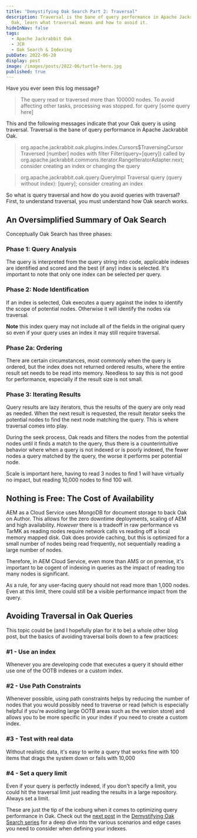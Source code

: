 ```yaml
---
title: "Demystifying Oak Search Part 2: Traversal"
description: Traversal is the bane of query performance in Apache Jackrabbit
  Oak, learn what traversal means and how to avoid it.
hideInNav: false
tags:
  - Apache Jackrabbit Oak
  - JCR
  - Oak Search & Indexing
pubDate: 2022-06-20
display: post
image: /images/posts/2022-06/turtle-hero.jpg
published: true
---
```


Have you ever seen this log message?

> The query read or traversed more than 100000 nodes. To avoid affecting other tasks, processing was stopped. for query \[some query here\]  

This and the following messages indicate that your Oak query is using traversal. Traversal is the bane of query performance in Apache Jackrabbit Oak.

> org.apache.jackrabbit.oak.plugins.index.Cursors$TraversingCursor Traversed \[number\] nodes with filter Filter(query=\[query\]) called by org.apache.jackrabbit.commons.iterator.RangeIteratorAdapter.next; consider creating an index or changing the query

> org.apache.jackrabbit.oak.query.QueryImpl Traversal query (query without index): \[query\]; consider creating an index

So what is query traversal and how do you avoid queries with traversal? First, to understand traversal, you must understand how Oak search works.

  
## An Oversimplified Summary of Oak Search

  
Conceptually Oak Search has three phases:

  
### Phase 1: Query Analysis 

The query is interpreted from the query string into code, applicable indexes are identified and scored and the best (if any) index is selected. It's important to note that only one index can be selected per query.

  
###  Phase 2: Node Identification

If an index is selected, Oak executes a query against the index to identify the scope of potential nodes. Otherwise it will identify the nodes via traversal.

**Note** this index query may not include all of the fields in the original query so even if your query uses an index it may still require traversal.  
  
### Phase 2a: Ordering 

There are certain circumstances, most commonly when the query is ordered, but the index does not returned ordered results, where the entire result set needs to be read into memory. Needless to say this is not good for performance, especially if the result size is not small.   

  
### Phase 3: Iterating Results

Query results are lazy iterators, thus the results of the query are only read as needed. When the next result is requested, the result iterator seeks the potential nodes to find the next node matching the query. This is where traversal comes into play.

During the seek process, Oak reads and filters the nodes from the potential nodes until it finds a match to the query, thus there is a counterintuitive behavior where when a query is not indexed or is poorly indexed, the fewer nodes a query matched by the query, the worse it performs per potential node.

Scale is important here, having to read 3 nodes to find 1 will have virtually no impact, but reading 10,000 nodes to find 100 will.  

  
## Nothing is Free: The Cost of Availability 

  
AEM as a Cloud Service uses MongoDB for document storage to back Oak on Author. This allows for the zero downtime deployments, scaling of AEM and high availability. _However_ there is a tradeoff in raw performance vs TarMK as reading nodes require network calls vs reading off a local memory mapped disk. Oak does provide caching, but this is optimized for a small number of nodes being read frequently, not sequentially reading a large number of nodes.

Therefore, in AEM Cloud Service, even more than AMS or on premise, it's important to be cogent of indexing in queries as the impact of reading too many nodes is significant.

As a rule, for any user-facing query should not read more than 1,000 nodes. Even at this limit, there could still be a visible performance impact from the query.

  
## Avoiding Traversal in Oak Queries

  
This topic could be (and I hopefully plan for it to be) a whole other blog post, but the basics of avoiding traversal boils down to a few practices:

  
### #1 - Use an index

Whenever you are developing code that executes a query it should either use one of the OOTB indexes or a custom index.  
  
### #2 - Use Path Constraints

Whenever possible, using path constraints helps by reducing the number of nodes that you would possibly need to traverse or read (which is especially helpful if you're avoiding large OOTB areas such as the version store) and allows you to be more specific in your index if you need to create a custom index.  
  
### #3 - Test with real data

Without realistic data, it's easy to write a query that works fine with 100 items that drags the system down or fails with 10,000  
  
### #4 - Set a query limit

Even if your query is perfectly indexed, if you don't specify a limit, you could hit the traversal limit just reading the results in a large repository. Always set a limit.  
  
  
 These are just the tip of the iceburg when it comes to optimizing query performance in Oak. Check out the [next post](/posts/2022/07/demystifying-oak-search-part-3-five-indexing-gotchas.html) in the [Demystifying Oak Search series](/search.html?q=Demystifying+Oak+Search) for a deep dive into the various scenarios and edge cases you need to consider when defining your indexes.  
  
  
